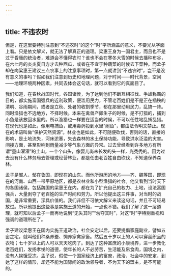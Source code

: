 ```yaml
---
---
---
```

title: 不违农时
---




但是，在这里要特别注意到“不违农时”的这个“时”字所涵盖的意义，不要光从字面上看。只是依文解义，就无法了解真正的道理。梁惠王身为一国君主，而且也不是过于昏庸的统治者，难道会不懂得农时？谁也不会在寒冬大雪的时候去播种布谷，在六七月的炎炎夏日方才去种西瓜，或者在不宜于种蔬菜的时候去下菜种。而孟子却在向梁惠王建议三点农事上的注意事项时，第一点就讲到“不违农时”，岂不是没有意义的事吗？假如我们注意到历史和地理问题，对于时间——时代背景，空间——地理环境两种因素，共同去体会这句话，就可以看到它的真面目了。

我们知道，在春秋战国时代，各国诸侯，为了达到他们不断互相征伐、争雄称霸的目的，都实施富国强兵的近利政策，便滥用民力，不管老百姓们是不是正在插秧的清明、谷雨期间，或者是立秋、处暑的收割季节，都在那里动用民力，乱搞一阵。同时渔猎也不选地方，不择时候。本来在禽兽产卵生子的时候，是不打猎的，捕到小鱼是该放回水里的。所以渔猎也一样要在适当的时候，不可以任性地乱捕乱猎。在现代也是如此，像用电捕鱼，或用毒药投到水里“闹鱼”，都由法令明文禁止。现在的术语叫做“保护天然资源”。林业也是如此，不可随便砍伐，否则的话，直接的影响，是土地流失，河床淤塞，失去森林的水土保持功能，导致洪水泛滥的灾害。间接方面，甚至影响到雨量减少等气象方面的异常。过去曾经看到许多地方有所谓“童山濯濯”的土山，一个个山头，像婴儿尚未长发的头一样，光秃秃的。因为过去没有什么林务局去管理或经营林业，都是任由老百姓自由砍伐，不知道保养森林。

孟子是邹人，邹在鲁国，即现在的山东。而他所游历的地方——齐、魏等国，即现在的河南、山西一带平原地区，都是农林业和小型渔猎的社会。他又看到当时天下的各国诸侯，包括魏国的梁惠王在内，都在为了扩充自己的权力、土地，设法富国强兵，大量剥夺了老百姓的生产时间和劳力。所以他提出这三件事，对当时的战国，是非常重要，深具价值的。我们非但不可依文解义来读这句话，并且不可轻易放过。所以他提出这些事是实施王道的开始，一点也不错。我们了解了这一层道理，就可知以后孟子一而再地说到“无失其时”“勿夺其时”，对这“时”字特别重视和强调的道理所在了。

孟子建议梁惠王在国内实施王道政治，社会安定以后，还要提倡家庭副业，譬如五亩之宅，就叫他们种桑养蚕、饲养家禽家畜。然后五十岁以上的人可以穿丝织品的衣物；七十岁以上的人可以天天吃肉了。到达了这种富庶的小康境界，进一步教化老百姓们，发扬孝悌的道德，使年长的人不必劳苦，生活能及帛食肉，国境之内，没有人挨饿受冻。孟子说，假使一个国家经济上的富庶，政治、社会中的安定，到达了这样的情形，却还不能为国际间的政治领导者，不为天下的盟主，是不可能的。